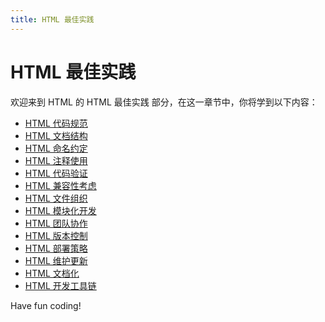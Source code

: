 ```yaml
---
title: HTML 最佳实践
---
```


# HTML 最佳实践

欢迎来到 HTML 的 HTML 最佳实践 部分，在这一章节中，你将学到以下内容：

- [HTML 代码规范](./0-html-code-specification.mdx)
- [HTML 文档结构](./1-html-document-structure.mdx)
- [HTML 命名约定](./2-html-naming-convention.mdx)
- [HTML 注释使用](./3-html-annotation-use.mdx)
- [HTML 代码验证](./4-html-code-validation.mdx)
- [HTML 兼容性考虑](./5-html-compatibility-considerations.mdx)
- [HTML 文件组织](./6-html-file-organization.mdx)
- [HTML 模块化开发](./7-html-modular-development.mdx)
- [HTML 团队协作](./8-html-teamwork.mdx)
- [HTML 版本控制](./9-html-version-control.mdx)
- [HTML 部署策略](./10-html-deployment-policy.mdx)
- [HTML 维护更新](./11-html-maintenance-updates.mdx)
- [HTML 文档化](./12-html-documentation.mdx)
- [HTML 开发工具链](./13-html-development-toolchain.mdx)

Have fun coding!